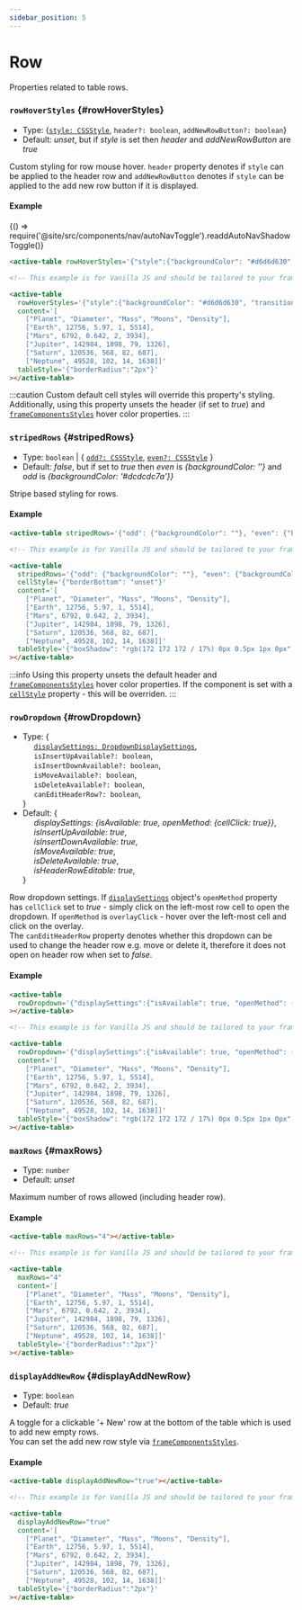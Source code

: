 ```yaml
---
sidebar_position: 5
---
```


# Row

Properties related to table rows.

### `rowHoverStyles` {#rowHoverStyles}

- Type: {[`style: CSSStyle`](/docs/sharedTypes#CSSStyle), `header?: boolean`, `addNewRowButton?: boolean`}
- Default: _unset_, but if _style_ is set then _header_ and _addNewRowButton_ are _true_

Custom styling for row mouse hover. `header` property denotes if `style` can be applied to the header row
and `addNewRowButton` denotes if `style` can be applied to the add new row button if it is displayed.

#### Example


<BrowserOnly>{() => require('@site/src/components/nav/autoNavToggle').readdAutoNavShadowToggle()}</BrowserOnly>

<TableContainer>
  <ActiveTable
    rowHoverStyles={{style: {backgroundColor: '#d6d6d630', transitionDuration: '0.05s'}}}
    content={[
      ['Planet', 'Diameter', 'Mass', 'Moons', 'Density'],
      ['Earth', 12756, 5.97, 1, 5514],
      ['Mars', 6792, 0.642, 2, 3934],
      ['Jupiter', 142984, 1898, 79, 1326],
      ['Saturn', 120536, 568, 82, 687],
      ['Neptune', 49528, 102, 14, 1638],
    ]}
    tableStyle={{width: '100%', boxShadow: 'rgb(172 172 172 / 17%) 0px 0.5px 1px 0px', borderRadius: '2px'}}
  ></ActiveTable>
</TableContainer>

<Tabs>
<TabItem value="js" label="Sample code">

```html
<active-table rowHoverStyles='{"style":{"backgroundColor": "#d6d6d630", "transitionDuration": "0.05s"}}'></active-table>
```

</TabItem>
<TabItem value="py" label="Full code">

```html
<!-- This example is for Vanilla JS and should be tailored to your framework (see Examples) -->

<active-table
  rowHoverStyles='{"style":{"backgroundColor": "#d6d6d630", "transitionDuration": "0.05s"}}'
  content='[
    ["Planet", "Diameter", "Mass", "Moons", "Density"],
    ["Earth", 12756, 5.97, 1, 5514],
    ["Mars", 6792, 0.642, 2, 3934],
    ["Jupiter", 142984, 1898, 79, 1326],
    ["Saturn", 120536, 568, 82, 687],
    ["Neptune", 49528, 102, 14, 1638]]'
  tableStyle='{"borderRadius":"2px"}'
></active-table>
```

</TabItem>
</Tabs>

:::caution
Custom default cell styles will override this property's styling. Additionally, using this property unsets the header (if set to _true_)
and [`frameComponentsStyles`](/docs/table#frameComponentsStyles) hover color properties.
:::

<LineBreak></LineBreak>

### `stripedRows` {#stripedRows}

- Type: `boolean` | { [`odd?: CSSStyle`](/docs/sharedTypes#CSSStyle), [`even?: CSSStyle`](/docs/sharedTypes#CSSStyle) }
- Default: _false_, but if set to _true_ then _even_ is _{backgroundColor: ''}_ and _odd_ is _{backgroundColor: '#dcdcdc7a'}}_

Stripe based styling for rows.

#### Example

<TableContainer>
  <ActiveTable
    stripedRows={{odd: {backgroundColor: ''}, even: {backgroundColor: '#ebebeb7a'}}}
    cellStyle={{borderBottom: 'unset'}}
    content={[
      ['Planet', 'Diameter', 'Mass', 'Moons', 'Density'],
      ['Earth', 12756, 5.97, 1, 5514],
      ['Mars', 6792, 0.642, 2, 3934],
      ['Jupiter', 142984, 1898, 79, 1326],
      ['Saturn', 120536, 568, 82, 687],
      ['Neptune', 49528, 102, 14, 1638],
    ]}
    tableStyle={{width: '100%', boxShadow: 'rgb(172 172 172 / 17%) 0px 0.5px 1px 0px', borderRadius: '2px'}}
  ></ActiveTable>
</TableContainer>

<Tabs>
<TabItem value="js" label="Sample code">

```html
<active-table stripedRows='{"odd": {"backgroundColor": ""}, "even": {"backgroundColor": "#ebebeb7a"}}'></active-table>
```

</TabItem>
<TabItem value="py" label="Full code">

```html
<!-- This example is for Vanilla JS and should be tailored to your framework (see Examples) -->

<active-table
  stripedRows='{"odd": {"backgroundColor": ""}, "even": {"backgroundColor": "#ebebeb7a"}}'
  cellStyle='{"borderBottom": "unset"}'
  content='[
    ["Planet", "Diameter", "Mass", "Moons", "Density"],
    ["Earth", 12756, 5.97, 1, 5514],
    ["Mars", 6792, 0.642, 2, 3934],
    ["Jupiter", 142984, 1898, 79, 1326],
    ["Saturn", 120536, 568, 82, 687],
    ["Neptune", 49528, 102, 14, 1638]]'
  tableStyle='{"boxShadow": "rgb(172 172 172 / 17%) 0px 0.5px 1px 0px", "borderRadius":"2px"}'
></active-table>
```

</TabItem>
</Tabs>

:::info
Using this property unsets the default header and [`frameComponentsStyles`](/docs/table#frameComponentsStyles) hover color properties.
If the component is set with a [`cellStyle`](/docs/content#cellStyle) property - this will be overriden.
:::

<LineBreak></LineBreak>

### `rowDropdown` {#rowDropdown}

- Type: {<br />
  &nbsp;&nbsp;&nbsp;&nbsp; [`displaySettings: DropdownDisplaySettings`](/docs/sharedTypes#DropdownDisplaySettings), <br />
  &nbsp;&nbsp;&nbsp;&nbsp; `isInsertUpAvailable?: boolean`, <br />
  &nbsp;&nbsp;&nbsp;&nbsp; `isInsertDownAvailable?: boolean`, <br />
  &nbsp;&nbsp;&nbsp;&nbsp; `isMoveAvailable?: boolean`, <br />
  &nbsp;&nbsp;&nbsp;&nbsp; `isDeleteAvailable?: boolean`, <br />
  &nbsp;&nbsp;&nbsp;&nbsp; `canEditHeaderRow?: boolean`, <br />
  }
- Default: {<br />
  &nbsp;&nbsp;&nbsp;&nbsp; _displaySettings: {isAvailable: true, openMethod: {cellClick: true}}_, <br />
  &nbsp;&nbsp;&nbsp;&nbsp; _isInsertUpAvailable: true_, <br />
  &nbsp;&nbsp;&nbsp;&nbsp; _isInsertDownAvailable: true_, <br />
  &nbsp;&nbsp;&nbsp;&nbsp; _isMoveAvailable: true_, <br />
  &nbsp;&nbsp;&nbsp;&nbsp; _isDeleteAvailable: true_, <br />
  &nbsp;&nbsp;&nbsp;&nbsp; _isHeaderRowEditable: true_, <br />
  }

Row dropdown settings. If [`displaySettings`](/docs/sharedTypes#DropdownDisplaySettings) object's `openMethod` property has `cellClick` set to _true_ - simply click on the left-most
row cell to open the dropdown. If `openMethod` is `overlayClick` - hover over the left-most cell and click on the overlay. <br />
The `canEditHeaderRow` property denotes whether this dropdown can be used to change the header row e.g. move or delete it, therefore
it does not open on header row when set to _false_.

#### Example

<TableContainer>
  <ActiveTable
    rowDropdown={{displaySettings: {isAvailable: true, openMethod: {overlayClick: true}}, canEditHeaderRow: false}}
    columnDropdown={{displaySettings: {isAvailable: true, openMethod: {overlayClick: true}}}}
    content={[
      ['Planet', 'Diameter', 'Mass', 'Moons', 'Density'],
      ['Earth', 12756, 5.97, 1, 5514],
      ['Mars', 6792, 0.642, 2, 3934],
      ['Jupiter', 142984, 1898, 79, 1326],
      ['Saturn', 120536, 568, 82, 687],
      ['Neptune', 49528, 102, 14, 1638],
    ]}
    tableStyle={{width: '100%', boxShadow: 'rgb(172 172 172 / 17%) 0px 0.5px 1px 0px', borderRadius: '2px'}}
  ></ActiveTable>
</TableContainer>

<Tabs>
<TabItem value="js" label="Sample code">

```html
<active-table
  rowDropdown='{"displaySettings":{"isAvailable": true, "openMethod": {"overlayClick": true}}, "canEditHeaderRow": false}'
></active-table>
```

</TabItem>
<TabItem value="py" label="Full code">

```html
<!-- This example is for Vanilla JS and should be tailored to your framework (see Examples) -->

<active-table
  rowDropdown='{"displaySettings":{"isAvailable": true, "openMethod": {"overlayClick": true}}, "canEditHeaderRow": false}'
  content='[
    ["Planet", "Diameter", "Mass", "Moons", "Density"],
    ["Earth", 12756, 5.97, 1, 5514],
    ["Mars", 6792, 0.642, 2, 3934],
    ["Jupiter", 142984, 1898, 79, 1326],
    ["Saturn", 120536, 568, 82, 687],
    ["Neptune", 49528, 102, 14, 1638]]'
  tableStyle='{"boxShadow": "rgb(172 172 172 / 17%) 0px 0.5px 1px 0px", "borderRadius":"2px"}'
></active-table>
```

</TabItem>
</Tabs>

<LineBreak></LineBreak>

### `maxRows` {#maxRows}

- Type: `number`
- Default: _unset_

Maximum number of rows allowed (including header row).

#### Example

<TableContainer minHeight="215">
  <ActiveTable
    maxRows={4}
    content={[
      ['Planet', 'Diameter', 'Mass', 'Moons', 'Density'],
      ['Earth', 12756, 5.97, 1, 5514],
      ['Mars', 6792, 0.642, 2, 3934],
      ['Jupiter', 142984, 1898, 79, 1326],
      ['Saturn', 120536, 568, 82, 687],
      ['Neptune', 49528, 102, 14, 1638],
    ]}
    tableStyle={{width: '100%', boxShadow: 'rgb(172 172 172 / 17%) 0px 0.5px 1px 0px', borderRadius: '2px'}}
  ></ActiveTable>
</TableContainer>

<Tabs>
<TabItem value="js" label="Sample code">

```html
<active-table maxRows="4"></active-table>
```

</TabItem>
<TabItem value="py" label="Full code">

```html
<!-- This example is for Vanilla JS and should be tailored to your framework (see Examples) -->

<active-table
  maxRows="4"
  content='[
    ["Planet", "Diameter", "Mass", "Moons", "Density"],
    ["Earth", 12756, 5.97, 1, 5514],
    ["Mars", 6792, 0.642, 2, 3934],
    ["Jupiter", 142984, 1898, 79, 1326],
    ["Saturn", 120536, 568, 82, 687],
    ["Neptune", 49528, 102, 14, 1638]]'
  tableStyle='{"borderRadius":"2px"}'
></active-table>
```

</TabItem>
</Tabs>

<LineBreak></LineBreak>

### `displayAddNewRow` {#displayAddNewRow}

- Type: `boolean`
- Default: _true_

A toggle for a clickable '+ New' row at the bottom of the table which is used to add new empty rows. <br />
You can set the add new row style via [`frameComponentsStyles`](/docs/table#frameComponentsStyles).

#### Example

<TableContainer>
  <ActiveTable
    displayAddNewRow={true}
    content={[
      ['Planet', 'Diameter', 'Mass', 'Moons', 'Density'],
      ['Earth', 12756, 5.97, 1, 5514],
      ['Mars', 6792, 0.642, 2, 3934],
      ['Jupiter', 142984, 1898, 79, 1326],
      ['Saturn', 120536, 568, 82, 687],
      ['Neptune', 49528, 102, 14, 1638],
    ]}
    tableStyle={{width: '100%', boxShadow: 'rgb(172 172 172 / 17%) 0px 0.5px 1px 0px', borderRadius: '2px'}}
  ></ActiveTable>
</TableContainer>

<Tabs>
<TabItem value="js" label="Sample code">

```html
<active-table displayAddNewRow="true"></active-table>
```

</TabItem>
<TabItem value="py" label="Full code">

```html
<!-- This example is for Vanilla JS and should be tailored to your framework (see Examples) -->

<active-table
  displayAddNewRow="true"
  content='[
    ["Planet", "Diameter", "Mass", "Moons", "Density"],
    ["Earth", 12756, 5.97, 1, 5514],
    ["Mars", 6792, 0.642, 2, 3934],
    ["Jupiter", 142984, 1898, 79, 1326],
    ["Saturn", 120536, 568, 82, 687],
    ["Neptune", 49528, 102, 14, 1638]]'
  tableStyle='{"borderRadius":"2px"}'
></active-table>
```

</TabItem>
</Tabs>
